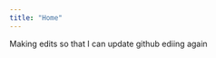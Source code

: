 ```yaml
---
title: "Home"
---
```


<!-- insert a photo of the cover 
link where to buy 
media appearances 
online events -->
Making edits so that I can update github ediing again
